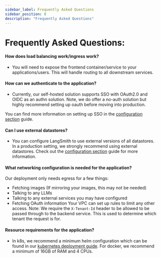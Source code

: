 ```yaml
---
sidebar_label: Frequently Asked Questions
sidebar_position: 8
description: "Frequently Asked Questions"
---
```


# Frequently Asked Questions:

#### How does load balancing work/ingress work?

- You will need to expose the frontend container/service to your applications/users. This will handle routing to all downstream services.

#### How can we authenticate to the application?

- Currently, our self-hosted solution supports SSO with OAuth2.0 and OIDC as an authn solution. Note, we do offer a no-auth solution but highly recommend setting up oauth before moving into production.

You can find more information on setting up SSO in the [configuration section](./self_hosting/configuration/sso) guide.

#### Can I use external datastores?

- You can configure LangSmith to use external versions of all datastores. In a production setting, we strongly recommend using external datastores. Check out the [configuration section](./self_hosting/configuration) guide for more information.

#### What networking configuration is needed for the application?

Our deployment only needs egress for a few things:

- Fetching images (If mirroring your images, this may not be needed)
- Talking to any LLMs
- Talking to any external services you may have configured
- Fetching OAuth information
  Your VPC can set up rules to limit any other access. Note: We require the `X-Tenant-Id` header to be allowed to be passed through to the backend service. This is used to determine which tenant the request is for.

#### Resource requirements for the application?

- In k8s, we recommend a minimum helm configuration which can be found in our [kubernetes deployment guide](./self_hosting/kubernetes). For docker, we recommend a minimum of 16GB of RAM and 4 CPUs.
